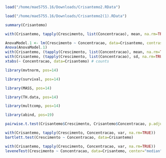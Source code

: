 

```r
load("/home/mae5755.16/Downloads/Crisantemo2.RData")
```


```r
load("/home/mae5755.16/Downloads/Crisantemo2(1).RData")
```

```r
summary(Crisantemo)
```


```r
with(Crisantemo, tapply(Crescimento, list(Concentracao), mean, na.rm=TRUE))
```

```r
AnovaModel.1 <- lm(Crescimento ~ Concentracao, data=Crisantemo, contrasts=list(Concentracao ="contr.Sum"))
Anova(AnovaModel.1)
with(Crisantemo, (tapply(Crescimento, list(Concentracao), mean, na.rm=TRUE))) # means
with(Crisantemo, (tapply(Crescimento, list(Concentracao), sd, na.rm=TRUE))) # std. deviations
xtabs(~ Concentracao, data=Crisantemo) # counts
```

```r
library(mvtnorm, pos=14)
```


```r
library(survival, pos=14)
```


```r
library(MASS, pos=14)
```


```r
library(TH.data, pos=14)
```


```r
library(multcomp, pos=14)
```


```r
library(abind, pos=19)
```

```r
pairwise.t.test(Crisantemo$Crescimento, Crisantemo$Concentracao, p.adjust.method="bonferroni")
```


```r
with(Crisantemo, tapply(Crescimento, Concentracao, var, na.rm=TRUE))
bartlett.test(Crescimento ~ Concentracao, data=Crisantemo)
```

```r
with(Crisantemo, tapply(Crescimento, Concentracao, var, na.rm=TRUE))
leveneTest(Crescimento ~ Concentracao, data=Crisantemo, center="median")
```


